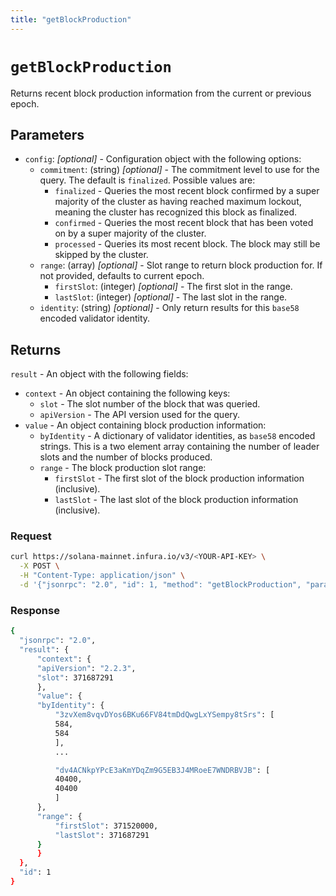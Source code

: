 ```yaml
---
title: "getBlockProduction"
---
```



# `getBlockProduction`

Returns recent block production information from the current or previous epoch.

## Parameters

- `config`: _[optional]_  - Configuration object with the following options:
    - `commitment`: (string) _[optional]_  - The commitment level to use for the query. The default is `finalized`. Possible values are:
        - `finalized` - Queries the most recent block confirmed by a super majority of the cluster as having
            reached maximum lockout, meaning the cluster has recognized this block as finalized.
        - `confirmed` - Queries the most recent block that has been voted on by a super majority of the cluster.
        - `processed` - Queries its most recent block. The block may still be skipped by the cluster.
    - `range`: (array) _[optional]_ - Slot range to return block production for. If not provided, defaults to current epoch.
        - `firstSlot`: (integer) _[optional]_ - The first slot in the range.
        - `lastSlot`: (integer) _[optional]_ - The last slot in the range.
    - `identity`: (string) _[optional]_ - Only return results for this `base58` encoded validator identity.

## Returns

`result` - An object with the following fields:

- `context` - An object containing the following keys:
    - `slot` - The slot number of the block that was queried.
    - `apiVersion` - The API version used for the query.
- `value` - An object containing block production information:
    - `byIdentity` - A dictionary of validator identities, as `base58` encoded strings. This is a two
        element array containing the number of leader slots and the number of blocks produced.
    - `range` - The block production slot range:
        - `firstSlot` - The first slot of the block production information (inclusive).
        - `lastSlot` - The last slot of the block production information (inclusive).

### Request

<Tabs>
  <TabItem value="curl">

  ```bash
  curl https://solana-mainnet.infura.io/v3/<YOUR-API-KEY> \
    -X POST \
    -H "Content-Type: application/json" \
    -d '{"jsonrpc": "2.0", "id": 1, "method": "getBlockProduction", "params": []}'
   ```

  </TabItem>
</Tabs>

### Response

<Tabs>
  <TabItem value="JSON">

  ```bash
  {
    "jsonrpc": "2.0",
    "result": {
        "context": {
        "apiVersion": "2.2.3",
        "slot": 371687291
        },
        "value": {
        "byIdentity": {
            "3zvXem8vqvDYos6BKu66FV84tmDdQwgLxYSempy8tSrs": [
            584,
            584
            ],
            ...

            "dv4ACNkpYPcE3aKmYDqZm9G5EB3J4MRoeE7WNDRBVJB": [
            40400,
            40400
            ]
        },
        "range": {
            "firstSlot": 371520000,
            "lastSlot": 371687291
        }
        }
    },
    "id": 1
  }
  ```

  </TabItem>
</Tabs>